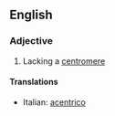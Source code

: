 ==English==

===Adjective===
{{en-adj|-}}

# Lacking a [[centromere]]

====Translations====
{{top}}
*Italian: [[acentrico]]
{{mid}}

{{bottom}}